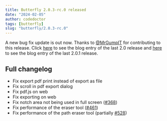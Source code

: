 ```yaml
---
title: Butterfly 2.0.3-rc.0 released
date: "2024-02-05"
author: codedoctor
tags: [butterfly]
slug: "butterfly/2.0.3-rc.0"
---
```


A new bug fix update is out now. Thanks to [@MrGumpIT](https://github.com/MrGumpIT) for contributing to this release.
Click [here](/butterfly/2.0) to see the blog entry of the last 2.0 release and [here](/butterfly/2.0.1) to see the blog entry of the last 2.0.1 release.

## Full changelog

* Fix export pdf print instead of export as file
* Fix scroll in pdf export dialog
* Fix pdf.js on web
* Fix exporting on web
* Fix notch area not being used in full screen ([#368](https://github.com/LinwoodDev/Butterfly/issues/368))
* Fix performance of the eraser tool ([#461](https://github.com/LinwoodDev/Butterfly/issues/461))
* Fix performance of the path eraser tool (partially [#528](https://github.com/LinwoodDev/Butterfly/issues/528))
